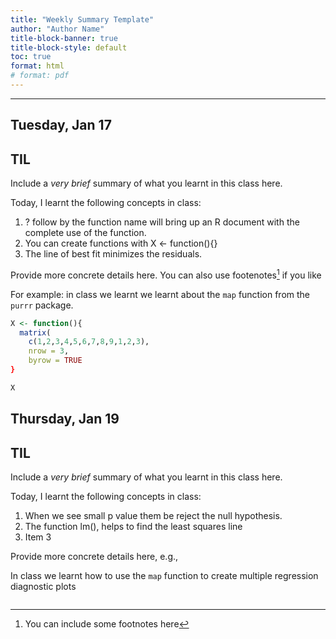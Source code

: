 ```yaml
---
title: "Weekly Summary Template"
author: "Author Name"
title-block-banner: true
title-block-style: default
toc: true
format: html
# format: pdf
---
```


---

## Tuesday, Jan 17

::: {.callout-important}
## TIL

Include a _very brief_ summary of what you learnt in this class here. 

Today, I learnt the following concepts in class:

1. ? follow by the function name will bring up an R document with the complete use of the function. 
1. You can create functions with X <- function(){}
1. The line of best fit minimizes the residuals.
:::

Provide more concrete details here. You can also use footenotes[^footnote] if you like

For example: 
in class we learnt we learnt about the `map` function from the `purrr` package. 


```R
X <- function(){ 
  matrix(
    c(1,2,3,4,5,6,7,8,9,1,2,3),
    nrow = 3,
    byrow = TRUE
}
```

```R
X
```

## Thursday, Jan 19



::: {.callout-important}
## TIL

Include a _very brief_ summary of what you learnt in this class here. 

Today, I learnt the following concepts in class:

1. When we see small p value them be reject the null hypothesis. 
1. The function lm(), helps to find the least squares line
1. Item 3
:::

Provide more concrete details here, e.g., 

In class we learnt how to use the `map` function to create multiple regression diagnostic plots

```R

```


[^footnote]: You can include some footnotes here